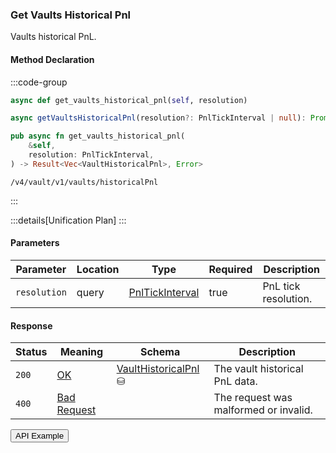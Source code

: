 
### Get Vaults Historical Pnl

Vaults historical PnL.

#### Method Declaration

:::code-group

```python [Python]
async def get_vaults_historical_pnl(self, resolution)
```

```typescript [TypeScript]
async getVaultsHistoricalPnl(resolution?: PnlTickInterval | null): Promise<Data>
```

```rust [Rust]
pub async fn get_vaults_historical_pnl(
    &self,
    resolution: PnlTickInterval,
) -> Result<Vec<VaultHistoricalPnl>, Error>
```

```url [API]
/v4/vault/v1/vaults/historicalPnl
```

:::

:::details[Unification Plan]
:::

#### Parameters

| Parameter    | Location | Type              | Required | Description          |
| ------------ | -------- | ----------------- | -------- | -------------------- |
| `resolution` | query    | [PnlTickInterval] | true     | PnL tick resolution. |

#### Response

| Status | Meaning       | Schema                 | Description                           |
| ------ | ------------- | ---------------------- | ------------------------------------- |
| `200`  | [OK]          | [VaultHistoricalPnl] ⛁ | The vault historical PnL data.        |
| `400`  | [Bad Request] |                        | The request was malformed or invalid. |

<Button href="https://indexer.v4testnet.dydx.exchange/v4/vault/v1/megavault/historicalPnl?resolution=day">
  API Example
</Button>

[PnlTickInterval]: /types/pnl_tick_interval
[OK]: /types/ok
[VaultHistoricalPnl]: /types/vault_historical_pnl
[Bad Request]: /types/bad-request
